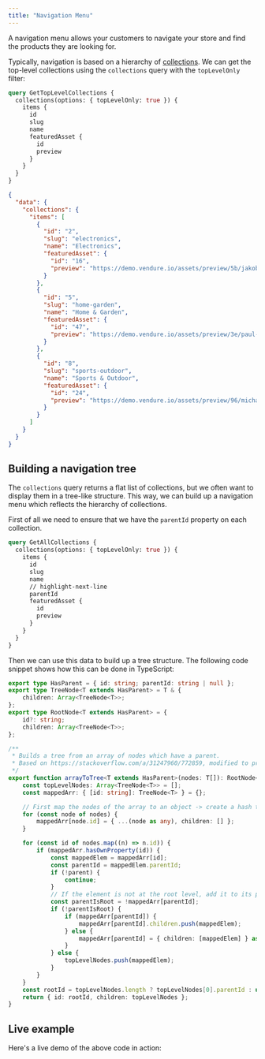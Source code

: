 ```yaml
---
title: "Navigation Menu"
---
```



A navigation menu allows your customers to navigate your store and find the products they are looking for.

Typically, navigation is based on a hierarchy of [collections](/guides/core-concepts/collections/). We can get the top-level
collections using the `collections` query with the `topLevelOnly` filter:


<Tabs>
<TabItem value="Query" label="Query" default>

```graphql
query GetTopLevelCollections {
  collections(options: { topLevelOnly: true }) {
    items {
      id
      slug
      name
      featuredAsset {
        id
        preview
      }
    }
  }
}
```

</TabItem>
<TabItem value="Response" label="Response" >

```json
{
  "data": {
    "collections": {
      "items": [
        {
          "id": "2",
          "slug": "electronics",
          "name": "Electronics",
          "featuredAsset": {
            "id": "16",
            "preview": "https://demo.vendure.io/assets/preview/5b/jakob-owens-274337-unsplash__preview.jpg"
          }
        },
        {
          "id": "5",
          "slug": "home-garden",
          "name": "Home & Garden",
          "featuredAsset": {
            "id": "47",
            "preview": "https://demo.vendure.io/assets/preview/3e/paul-weaver-1120584-unsplash__preview.jpg"
          }
        },
        {
          "id": "8",
          "slug": "sports-outdoor",
          "name": "Sports & Outdoor",
          "featuredAsset": {
            "id": "24",
            "preview": "https://demo.vendure.io/assets/preview/96/michael-guite-571169-unsplash__preview.jpg"
          }
        }
      ]
    }
  }
}
```

</TabItem>
</Tabs>

## Building a navigation tree

The `collections` query returns a flat list of collections, but we often want to display them in a tree-like structure.
This way, we can build up a navigation menu which reflects the hierarchy of collections.

First of all we need to ensure that we have the `parentId` property on each collection.

```graphql title="Shop API"
query GetAllCollections {
  collections(options: { topLevelOnly: true }) {
    items {
      id
      slug
      name
      // highlight-next-line
      parentId
      featuredAsset {
        id
        preview
      }
    }
  }
}
```

Then we can use this data to build up a tree structure. The following code snippet shows how this can be done in TypeScript:

```ts title="src/utils/array-to-tree.ts"
export type HasParent = { id: string; parentId: string | null };
export type TreeNode<T extends HasParent> = T & {
    children: Array<TreeNode<T>>;
};
export type RootNode<T extends HasParent> = {
    id?: string;
    children: Array<TreeNode<T>>;
};

/**
 * Builds a tree from an array of nodes which have a parent.
 * Based on https://stackoverflow.com/a/31247960/772859, modified to preserve ordering.
 */
export function arrayToTree<T extends HasParent>(nodes: T[]): RootNode<T> {
    const topLevelNodes: Array<TreeNode<T>> = [];
    const mappedArr: { [id: string]: TreeNode<T> } = {};

    // First map the nodes of the array to an object -> create a hash table.
    for (const node of nodes) {
        mappedArr[node.id] = { ...(node as any), children: [] };
    }

    for (const id of nodes.map((n) => n.id)) {
        if (mappedArr.hasOwnProperty(id)) {
            const mappedElem = mappedArr[id];
            const parentId = mappedElem.parentId;
            if (!parent) {
                continue;
            }
            // If the element is not at the root level, add it to its parent array of children.
            const parentIsRoot = !mappedArr[parentId];
            if (!parentIsRoot) {
                if (mappedArr[parentId]) {
                    mappedArr[parentId].children.push(mappedElem);
                } else {
                    mappedArr[parentId] = { children: [mappedElem] } as any;
                }
            } else {
                topLevelNodes.push(mappedElem);
            }
        }
    }
    const rootId = topLevelNodes.length ? topLevelNodes[0].parentId : undefined;
    return { id: rootId, children: topLevelNodes };
}
```

## Live example

Here's a live demo of the above code in action:

<Stackblitz id='vendure-docs-collection-tree' />
